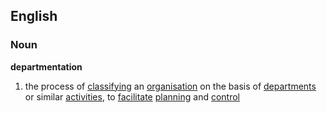 ==English==
===Noun===
'''departmentation'''
# the process of [[classify]]ing an [[organisation]] on the basis of [[department]]s or similar [[activities]], to [[facilitate]] [[planning]] and [[control]]